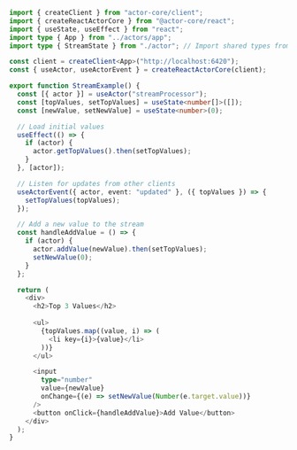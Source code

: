 ```typescript
import { createClient } from "actor-core/client";
import { createReactActorCore } from "@actor-core/react";
import { useState, useEffect } from "react";
import type { App } from "../actors/app";
import type { StreamState } from "./actor"; // Import shared types from actor

const client = createClient<App>("http://localhost:6420");
const { useActor, useActorEvent } = createReactActorCore(client);

export function StreamExample() {
  const [{ actor }] = useActor("streamProcessor");
  const [topValues, setTopValues] = useState<number[]>([]);
  const [newValue, setNewValue] = useState<number>(0);

  // Load initial values
  useEffect(() => {
    if (actor) {
      actor.getTopValues().then(setTopValues);
    }
  }, [actor]);

  // Listen for updates from other clients
  useActorEvent({ actor, event: "updated" }, ({ topValues }) => {
    setTopValues(topValues);
  });

  // Add a new value to the stream
  const handleAddValue = () => {
    if (actor) {
      actor.addValue(newValue).then(setTopValues);
      setNewValue(0);
    }
  };

  return (
    <div>
      <h2>Top 3 Values</h2>
      
      <ul>
        {topValues.map((value, i) => (
          <li key={i}>{value}</li>
        ))}
      </ul>

      <input
        type="number"
        value={newValue}
        onChange={(e) => setNewValue(Number(e.target.value))}
      />
      <button onClick={handleAddValue}>Add Value</button>
    </div>
  );
}
```